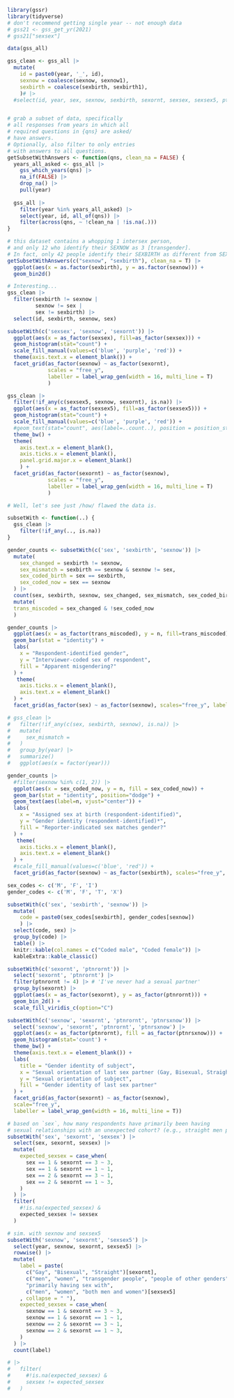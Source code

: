 ```r
library(gssr)
library(tidyverse)
# don't recommend getting single year -- not enough data
# gss21 <- gss_get_yr(2021)
# gss21["sexsex"]


```

```r
data(gss_all)
```

```r
gss_clean <- gss_all |>
  mutate(
    id = paste0(year, '_', id),
    sexnow = coalesce(sexnow, sexnow1),
    sexbirth = coalesce(sexbirth, sexbirth1),
    )# |>
  #select(id, year, sex, sexnow, sexbirth, sexornt, sexsex, sexsex5, ptnrornt)
```
```r

```


```r
# grab a subset of data, specifically
# all responses from years in which all
# required questions in {qns} are asked/
# have answers.
# Optionally, also filter to only entries
# with answers to all questions.
getSubsetWithAnswers <- function(qns, clean_na = FALSE) {
  years_all_asked <- gss_all |>
    gss_which_years(qns) |>
    na_if(FALSE) |>
    drop_na() |>
    pull(year)
  
  gss_all |>
    filter(year %in% years_all_asked) |>
    select(year, id, all_of(qns)) |>
    filter(across(qns, ~ !clean_na | !is.na(.)))
}
```

```r
# this dataset contains a whopping 1 intersex person,
# and only 12 who identify their SEXNOW as 3 [transgender].
# In fact, only 42 people identify their SEXBIRTH as different from SEXNOW.
getSubsetWithAnswers(c("sexnow", "sexbirth"), clean_na = T) |>
  ggplot(aes(x = as.factor(sexbirth), y = as.factor(sexnow))) +
  geom_bin2d()
```
```r
# Interesting...
gss_clean |> 
  filter(sexbirth != sexnow |
         sexnow != sex |
         sex != sexbirth) |> 
  select(id, sexbirth, sexnow, sex)
```

```r
subsetWith(c('sexsex', 'sexnow', 'sexornt')) |>
  ggplot(aes(x = as_factor(sexsex), fill=as_factor(sexsex))) +
  geom_histogram(stat="count") +
  scale_fill_manual(values=c('blue', 'purple', 'red')) +
  theme(axis.text.x = element_blank()) +
  facet_grid(as_factor(sexnow) ~ as_factor(sexornt),
             scales = "free_y",
             labeller = label_wrap_gen(width = 16, multi_line = T)
             )
```
```r
gss_clean |>
  filter(!if_any(c(sexsex5, sexnow, sexornt), is.na)) |>
  ggplot(aes(x = as_factor(sexsex5), fill=as_factor(sexsex5))) +
  geom_histogram(stat="count") +
  scale_fill_manual(values=c('blue', 'purple', 'red')) +
  #geom_text(stat="count", aes(label=..count..), position = position_stack(vjust=.5), color="black") +
  theme_bw() + 
  theme(
    axis.text.x = element_blank(),
    axis.ticks.x = element_blank(),
    panel.grid.major.x = element_blank()
    ) +
  facet_grid(as_factor(sexornt) ~ as_factor(sexnow),
             scales = "free_y",
             labeller = label_wrap_gen(width = 16, multi_line = T)
             )
```

```r
# Well, let's see just /how/ flawed the data is.

subsetWith <- function(..) {
  gss_clean |>
    filter(!if_any(.., is.na))
}
```
```r
gender_counts <- subsetWith(c('sex', 'sexbirth', 'sexnow')) |>
  mutate(
    sex_changed = sexbirth != sexnow,
    sex_mismatch = sexbirth == sexnow & sexnow != sex,
    sex_coded_birth = sex == sexbirth,
    sex_coded_now = sex == sexnow
  ) |>
  count(sex, sexbirth, sexnow, sex_changed, sex_mismatch, sex_coded_birth, sex_coded_now) |>
  mutate(
  trans_miscoded = sex_changed & !sex_coded_now
  )

gender_counts |>
  ggplot(aes(x = as_factor(trans_miscoded), y = n, fill=trans_miscoded)) +
  geom_bar(stat = "identity") +
  labs(
    x = "Respondent-identified gender",
    y = "Interviewer-coded sex of respondent",
    fill = "Apparent misgendering?"
  ) +
   theme(
    axis.ticks.x = element_blank(),
    axis.text.x = element_blank()
  ) +
  facet_grid(as_factor(sex) ~ as_factor(sexnow), scales="free_y", labeller = label_wrap_gen(width = 16, multi_line = T))

# gss_clean |> 
#   filter(!if_any(c(sex, sexbirth, sexnow), is.na)) |>
#   mutate(
#     sex_mismatch = 
#   )
#   group_by(year) |>
#   summarize()
#   ggplot(aes(x = factor(year)))
```
```r
gender_counts |>
  #filter(sexnow %in% c(1, 2)) |>
  ggplot(aes(x = sex_coded_now, y = n, fill = sex_coded_now)) +
  geom_bar(stat = "identity", position="dodge") +
  geom_text(aes(label=n, vjust="center")) +
  labs(
    x = "Assigned sex at birth (respondent-identified)",
    y = "Gender identity (respondent-identified)*",
    fill = "Reporter-indicated sex matches gender?"
  ) +
   theme(
    axis.ticks.x = element_blank(),
    axis.text.x = element_blank()
  ) +
  #scale_fill_manual(values=c('blue', 'red')) + 
  facet_grid(as_factor(sexnow) ~ as_factor(sexbirth), scales="free_y", labeller = label_wrap_gen(width = 16, multi_line = T))
```

```r
sex_codes <- c('M', 'F', 'I')
gender_codes <- c('M', 'F', 'T', 'X')

subsetWith(c('sex', 'sexbirth', 'sexnow')) |>
  mutate(
    code = paste0(sex_codes[sexbirth], gender_codes[sexnow])
    ) |>
  select(code, sex) |>
  group_by(code) |>
  table() |>
  knitr::kable(col.names = c("Coded male", "Coded female")) |>
  kableExtra::kable_classic()
```

```r
subsetWith(c('sexornt', 'ptnrornt')) |>
  select('sexornt', 'ptnrornt') |>
  filter(ptnrornt != 4) |> # 'I've never had a sexual partner'
  group_by(sexornt) |>
  ggplot(aes(x = as_factor(sexornt), y = as_factor(ptnrornt))) + 
  geom_bin_2d() +
  scale_fill_viridis_c(option="C")
```

```r
subsetWith(c('sexnow', 'sexornt', 'ptnrornt', 'ptnrsxnow')) |>
  select('sexnow', 'sexornt', 'ptnrornt', 'ptnrsxnow') |>
  ggplot(aes(x = as_factor(ptnrornt), fill = as_factor(ptnrsxnow))) +
  geom_histogram(stat='count') +
  theme_bw() +
  theme(axis.text.x = element_blank()) +
  labs(
    title = "Gender identity of subject",
    x = "Sexual orientation of last sex partner (Gay, Bisexual, Straight)",
    y = "Sexual orientation of subject",
    fill = "Gender identity of last sex partner"
  ) +
  facet_grid(as_factor(sexornt) ~ as_factor(sexnow), 
  scale="free_y",          
  labeller = label_wrap_gen(width = 16, multi_line = T))
```

```r
# based on `sex`, how many respondents have primarily been having
# sexual relationships with an unexpected cohort? (e.g., straight men primarily having sex with men)
subsetWith('sex', 'sexornt', 'sexsex') |>
  select(sex, sexornt, sexsex) |>
  mutate(
    expected_sexsex = case_when(
      sex == 1 & sexornt == 3 ~ 3,
      sex == 1 & sexornt == 1 ~ 1,
      sex == 2 & sexornt == 3 ~ 1,
      sex == 2 & sexornt == 1 ~ 3,
    )
  ) |>
  filter(
    #!is.na(expected_sexsex) &
    expected_sexsex != sexsex
  )
```
```r
# sim. with sexnow and sexsex5
subsetWith('sexnow', 'sexornt', 'sexsex5') |>
  select(year, sexnow, sexornt, sexsex5) |>
  rowwise() |>
  mutate(
    label = paste(
      c("Gay", "Bisexual", "Straight")[sexornt],
      c("men", "women", "transgender people", "people of other genders")[sexnow],
      "primarily having sex with",
      c("men", "women", "both men and women")[sexsex5]
    , collapse = " "),
    expected_sexsex = case_when(
      sexnow == 1 & sexornt == 3 ~ 3,
      sexnow == 1 & sexornt == 1 ~ 1,
      sexnow == 2 & sexornt == 3 ~ 1,
      sexnow == 2 & sexornt == 1 ~ 3,
    )
  ) |>
  count(label)

# |>
#   filter(
#     #!is.na(expected_sexsex) &
#     sexsex != expected_sexsex
#   )
```


